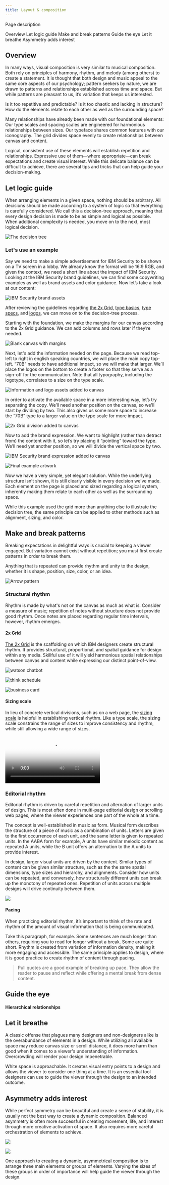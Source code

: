 ```yaml
---
title: Layout & composition
---
```


<PageDescription>

Page description

</PageDescription>

<AnchorLinks>
  <AnchorLink>Overview</AnchorLink>
  <AnchorLink>Let logic guide</AnchorLink>
  <AnchorLink>Make and break patterns</AnchorLink>
  <AnchorLink>Guide the eye</AnchorLink>
  <AnchorLink>Let it breathe</AnchorLink>
  <AnchorLink>Asymmetry adds interest</AnchorLink>
</AnchorLinks>

## Overview

In many ways, visual composition is very similar to musical composition. Both rely on principles of harmony, rhythm, and melody (among others) to create a statement. It is thought that both design and music appeal to the same core aspects of our psychology; pattern seekers by nature, we are drawn to patterns and relationships established across time and space. But while patterns are pleasant to us, it’s variation that keeps us interested. 

Is it too repetitive and predictable? Is it too chaotic and lacking in structure? How do the elements relate to each other as well as the surrounding space?

Many relationships have already been made with our foundational elements: Our type scales and spacing scales are engineered for harmonious relationships between sizes. Our typeface shares common features with our iconography. The grid divides space evenly to create relationships between canvas and content. 

Logical, consistent use of these elements will establish repetition and relationships. Expressive use of them—where appropriate—can break expectations and create visual interest. While this delicate balance can be difficult to achieve, there are several tips and tricks that can help guide your decision-making.

## Let logic guide

When arranging elements in a given space, nothing should be arbitrary. All decisions should be made according to a system of logic so that everything is carefully considered. We call this a decision-tree approach, meaning that every design decision is made to be as simple and logical as possible. When additional complexity is needed, you move on to the next, most logical decision.

![The decision tree](/images/DecisionTree.svg)

### Let's use an example

Say we need to make a simple advertisement for IBM Security to be shown on a TV screen in a lobby. We already know the format will be 16:9 RGB, and given the context, we need a short line about the impact of IBM Security. Looking at the IBM Security brand guidelines, we can find some copywriting examples as well as brand assets and color guidance. Now let’s take a look at our content:

![IBM Security brand assets](/images/SecurityAssets.svg)

After reviewing the guidelines regarding [the 2x Grid](/elements/2x-grid), [type basics](/elements/type-basics), [type specs](/elements/type-specs-ui), and [logos](/elements/logos/8-bar), we can move on to the decision-tree process.

<Row className="example-section">
<Column colMd={4} colLg={6}>

Starting with the foundation, we make the margins for our canvas according to the 2x Grid guidance. We can add columns and rows later if they’re needed.

</Column>
<Column colMd={4} colLg={6}>

![Blank canvas with margins](/images/SecurityExample-1.svg)

</Column>
</Row>

<Row className="example-section">
<Column colMd={4} colLg={6}>

Next, let's add the information needed on the page. Because we read top-left to right in english speaking countries, we will place the main copy top-left. “70B” needs to have additional impact, so we will make that larger. We’ll place the logos on the bottom to create a footer so that they serve as a sign-off for the communication. Note that all typography, including the logotype, correlates to a size on the type scale.

</Column>
<Column colMd={4} colLg={6}>

![Information and logo assets added to canvas](/images/SecurityExample-2.svg)

</Column>
</Row>

<Row className="example-section">
<Column colMd={4} colLg={6}>

In order to activate the available space in a more interesting way, let’s try separating the copy. We’ll need another position on the canvas, so we'll start by dividing by two. This also gives us some more space to increase the “70B” type to a larger value on the type scale for more impact.

</Column>
<Column colMd={4} colLg={6}>

![2x Grid division added to canvas](/images/SecurityExample-3.svg)

</Column>
</Row>

<Row className="example-section">
<Column colMd={4} colLg={6}>

Now to add the brand expression. We want to highlight (rather than detract from) the content with it, so let’s try placing it “pointing” toward the type. We’ll need yet another position, so we will divide the vertical space by two.

</Column>
<Column colMd={4} colLg={6}>

![IBM Security brand expression added to canvas](/images/SecurityExample-4-2.svg)

</Column>
</Row>

<Row className="example-section">
<Column>

![Final example artwork](/images/SecurityExample-5-2.svg)

</Column>
</Row>

Now we have a very simple, yet elegant solution. While the underlying structure isn’t shown, it is still clearly visible in every decision we’ve made. Each element on the page is placed and sized regarding a logical system, inherently making them relate to each other as well as the surrounding space.

While this example used the grid more than anything else to illustrate the decision tree, the same principle can be applied to other methods such as alignment, sizing, and color.

## Make and break patterns

Breaking expectations in delightful ways is crucial to keeping a viewer engaged. But variation cannot exist without repetition; you must first create patterns in order to break them. 

Anything that is repeated can provide rhythm and unity to the design, whether it is shape, position, size, color, or an idea.

![Arrow pattern](/images/arrows.svg)

### Structural rhythm

Rhythm is made by what's not on the canvas as much as what is. Consider a measure of music; repetition of notes without structure does not provide good rhythm. Once notes are placed regarding regular time intervals, however, rhythm emerges.

#### 2x Grid

[The 2x Grid](/elements/2x-grid) is the scaffolding on which IBM designers create structural rhythm. It provides structural, proportional, and spatial guidance for design within any media. Skillful use of it will yield harmonious spatial relationships between canvas and content while expressing our distinct point-of-view.

<Row>
<Column colMd={8} colLg={12}>

![watson chatbot](../images/grid-ex-watson-chatbot.png)

</Column>
</Row>

<Row>
<Column colMd={4} colLg={8}>

![think schedule](../images/grid-ex-think-schedule.png)

</Column>
<Column colMd={2} colLg={4}>

![business card](../images/grid-ex-business-card.png)

</Column>
</Row>

#### Sizing scale

In lieu of concrete vertical divisions, such as on a web page, the [sizing scale](https://www.carbondesignsystem.com/guidelines/layout#sizing-scale) is helpful in establishing vertical rhythm. Like a type scale, the sizing scale constrains the range of sizes to improve consistency and rhythm, while still allowing a wide range of sizes.

<Video
  src="/videos/Visual-Rhythm.mp4"
  poster="/images/Visual_Rhythm_Poster.png"
/>

### Editorial rhythm

Editorial rhythm is driven by careful repetition and alternation of larger units of design. This is most often done in multi-page editorial design or scrolling web pages, where the viewer experiences one part of the whole at a time. 

The concept is well-established in music as form. Musical form describes the structure of a piece of music as a combination of units. Letters are given to the first occurrence of each unit, and the same letter is given to repeated units. In the AABA form for example, A units have similar melodic content as repeated A units, while the B unit offers an alternation to the A units to provide interest.

In design, larger visual units are driven by the content. Similar types of content can be given similar structure, such as the the same spatial dimensions, type sizes and hierarchy, and alignments. Consider how units can be repeated, and conversely, how structurally different units can break up the monotony of repeated ones. Repetition of units across multiple designs will drive continuity between them.

![](/images/NarrativeRhythm_v5.svg)

#### Pacing

When practicing editorial rhythm, it’s important to think of the rate and rhythm of the amount of visual information that is being communicated. 

Take this paragraph, for example. Some sentences are much longer than others, requiring you to read for longer without a break. Some are quite short. Rhythm is created from variation of information density, making it more engaging and accessible. The same principle applies to design, where it is good practice to create rhythm of content through pacing.

>Pull quotes are a good example of breaking up pace. They allow the reader to pause and reflect while offering a mental break from dense content.

## Guide the eye

#### Hierarchical relationships

## Let it breathe

A classic offense that plagues many designers and non-designers alike is the overabundance of elements in a design. While utilizing all available space may reduce canvas size or scroll distance, it does more harm than good when it comes to a viewer's understanding of information. Overcrowding will render your design impenetrable. 

White space is approachable. It creates visual entry points to a design and allows the viewer to consider one thing at a time. It is an essential tool designers can use to guide the viewer through the design to an intended outcome.

## Asymmetry adds interest

While perfect symmetry can be beautiful and create a sense of stability, it is usually not the best way to create a dynamic composition. Balanced asymmetry is often more successful in creating movement, life, and interest through more creative activation of space. It also requires more careful orchestration of elements to achieve.

<Row>

<Column colMd={6} colLg={8}>

![](/images/blueprint.png)

</Column>

<Column colMd={2} colLg={4}>

![](/images/5in5_Posters_V2_Page_5.png)

</Column>
</Row>

One approach to creating a dynamic, asymmetrical composition is to arrange three main elements or groups of elements. Varying the sizes of these groups in order of importance will help guide the viewer through the design. 
